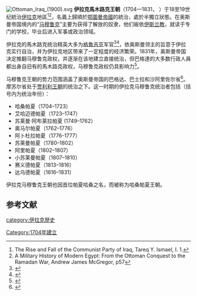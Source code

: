 {{noteTA
|1=zh-hans:马穆鲁克; zh-hant:馬木留克; zh-tw:馬木路克;
}}
[[File:Ottoman_Iraq_(1900).svg|thumb]]
'''伊拉克馬木路克王朝'''（1704—1831，{{lang-ar|مماليك العراق}} ''{{transl|ar|Mamālīk al-ʻIrāq}}''）于18至19世纪統治[[伊拉克|伊拉克]]地區<ref>The Rise and Fall of the Communist Party of Iraq, Tareq Y. Ismael, I. 1.</ref><ref>A Military History of Modern Egypt: From the Ottoman Conquest to the Ramadan War, Andrew James McGregor, p57</ref>，名義上歸順於[[鄂圖曼帝國|鄂圖曼帝國]]的統治，處於半獨立狀態。在奥斯曼帝国境内的“[[马穆鲁克|马穆鲁克]]”主要为获得了解放的奴隶，他们皈依[[伊斯兰教|伊斯兰教]]，就读于专门的学校，毕业后进入军事或政治领域。

伊拉克的馬木路克统治精英大多为[[格鲁吉亚人|格鲁吉亚]]军官<ref>{{cite book|last1=Hathaway|first1=Jane|last2=Barbir|first2=Karl|title=The Arab Lands under Ottoman Rule: 1516-1800|year=2008|publisher=[[Pearson_Education|Pearson Education]]|page=96|isbn=9780582418998}}</ref><ref>{{cite journal|last=Hathaway|first=Jane|title=The Military Household in Ottoman Egypt|url=https://archive.org/details/sim_international-journal-of-middle-east-studies_1995-02_27_1/page/39|journal=International Journal of Middle East Studies|date=February 1995|volume=27|issue=1|pages=39–52|doi=10.1017/s0020743800061572}}</ref>，依奥斯曼领主的旨意于伊拉克实行自治，并为伊拉克地区带来了一定程度的经济繁荣。1831年，奥斯曼帝国决定推翻马穆鲁克政权，并逐渐在该地建立直接统治，但巴格達的大多数行政人員都出身自旧有的馬木路克政权，马穆鲁克政权仍具影响力<ref name=HMF>{{cite book|last=Fattah|first=Hala Mundhir|title=The Politics of Regional Trade in Iraq, Arabia, and the Gulf: 1745-1900|year=1997|publisher=SUNY Press|isbn=9781438402376|page=98}}</ref>。

马穆鲁克王朝的势力范围涵盖了奥斯曼帝国的巴格达、巴士拉和沙阿里佐尔省<ref>{{cite book|last=Coke|first=Richard|title=Baghdad, The City of Peace|year=1927|publisher=Taylor & Francis|pages=232–233}}</ref>。摩苏尔省处于[[贾利利王朝|贾利利王朝]]的统治之下。这一时期的伊拉克马穆鲁克统治者包括（括号内为统治年份）：
*哈桑帕夏（1704–1723）
*艾哈迈德帕夏（1723–1747）
*苏莱曼·阿布莱拉帕夏 (1749–1762）
*奥马尔帕夏（1762–1776）
*阿卜杜拉帕夏（1776-1777）
*苏莱曼帕夏（1780–1802）
*阿里帕夏（1802–1807）
*小苏莱曼帕夏（1807–1810）
*赛义德帕夏（1813–1816）
*达乌德帕夏（1816–1831）

伊拉克马穆鲁克王朝也因首位帕夏哈桑之名，而被称为哈桑帕夏王朝。

==参考文献==
{{reflist}}

[[category:伊拉克歴史|category:伊拉克歴史]]
[[Category:1704年建立|Category:1704年建立]]